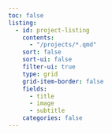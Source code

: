 ```yaml
---
toc: false
listing: 
  - id: project-listing
    contents:
      - "/projects/*.qmd"
    sort: false
    sort-ui: false
    filter-ui: true
    type: grid
    grid-item-border: false
    fields: 
      - title
      - image
      - subtitle
    categories: false
---
```


::: project-listing:::
:::
